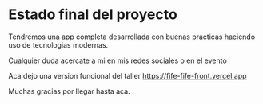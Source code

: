 # Estado final del proyecto

Tendremos una app completa desarrollada con buenas practicas haciendo uso de tecnologias modernas.

Cualquier duda acercate a mi en mis redes sociales o en el evento

Aca dejo una version funcional del taller https://fife-fife-front.vercel.app

Muchas gracias por llegar hasta aca.
